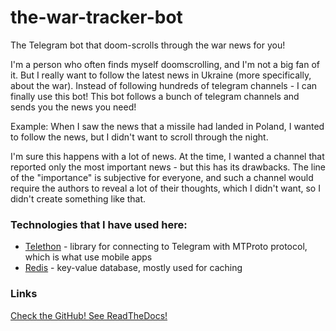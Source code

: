 <script lang="ts">import Icon from '@iconify/svelte';</script>

# the-war-tracker-bot

The Telegram bot that doom-scrolls through the war news for you!

I'm a person who often finds myself doomscrolling, and I'm not a big fan of it. But I really want to follow the latest news in Ukraine (more specifically, about the war). Instead of following hundreds of telegram channels - I can finally use this bot! This bot follows a bunch of telegram channels and sends you the news you need!

Example: When I saw the news that a missile had landed in Poland, I wanted to follow the news, but I didn't want to scroll through the night.

I'm sure this happens with a lot of news. At the time, I wanted a channel that reported only the most important news - but this has its drawbacks. The line of the "importance" is subjective for everyone, and such a channel would require the authors to reveal a lot of their thoughts, which I didn't want, so I didn't create something like that.

### Technologies that I have used here:

- [Telethon](https://pypi.org/project/Telethon/) - library for connecting to Telegram with MTProto protocol, which is what use mobile apps
- [Redis](https://redis.io) - key-value database, mostly used for caching

### Links

<a href="https://s.perchun.it/the-war-tracker-bot/github" class="btn variant-filled">
	<Icon icon="mdi:github" />
	Check the GitHub!
</a>

<a href="https://s.perchun.it/the-war-tracker-bot/readthedocs" class="btn variant-filled">
	<Icon icon="simple-icons:readthedocs" />
	See ReadTheDocs!
</a>
